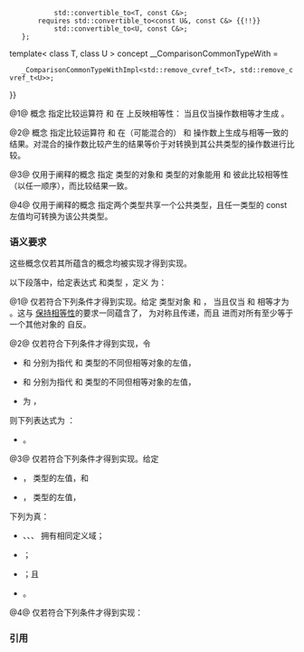 {{cpp/title|equality_comparable|equality_comparable_with}}
{{cpp/concepts/navbar}}
{{dcl begin}}
{{dcl header|concepts}}
{{dcl|num=1|since=c++20|1=
template&lt; class T &gt;
concept equality_comparable = __WeaklyEqualityComparableWith&lt;T, T&gt;;
}}
{{dcl|num=2|since=c++20|1=
template&lt; class T, class U &gt;
concept equality_comparable_with =
    std::equality_comparable&lt;T&gt; &amp;&amp;
    std::equality_comparable&lt;U&gt; &amp;&amp;
    __ComparisonCommonTypeWith&lt;T, U&gt; &amp;&amp;
    std::equality_comparable&lt;
        std::common_reference_t&lt;
            const std::remove_reference_t&lt;T&gt;&amp;,
            const std::remove_reference_t&lt;U&gt;&amp;&gt;&gt; &amp;&amp;
    __WeaklyEqualityComparableWith&lt;T, U&gt;;
}}
{{dcl h|辅助概念}}
{{dcl|num=3|notes={{mark expos}}|1=
template&lt; class T, class U &gt;
concept __WeaklyEqualityComparableWith =
    requires(const std::remove_reference_t&lt;T&gt;&amp; t,
             const std::remove_reference_t&lt;U&gt;&amp; u) {
        { t == u } -&gt; boolean-testable;
        { t != u } -&gt; boolean-testable;
        { u == t } -&gt; boolean-testable;
        { u != t } -&gt; boolean-testable;
    };
}}
{{dcl rev begin|num=4}}
{{dcl|until=c++23|notes={{mark expos}}|1=
template&lt; class T, class U &gt;
concept __ComparisonCommonTypeWith =
    std::common_reference_with&lt;
        const std::remove_reference_t&lt;T&gt;&amp;,
        const std::remove_reference_t&lt;U&gt;&amp;&gt;;
}}
{{dcl|since=c++23|notes={{mark expos}}|1=
template&lt; class T, class U, class C = std::common_reference_t&lt;const T&amp;, const U&amp;&gt; &gt;
concept _ComparisonCommonTypeWithImpl =
    std::same_as&lt;std::common_reference_t&lt;const T&amp;, const U&amp;&gt;,
                 std::common_reference_t&lt;const U&amp;, const T&amp;&gt;&gt; &amp;&amp;
    requires {
        requires std::convertible_to&lt;const T&amp;, const C&amp;&gt; {{!!}}
            std::convertible_to&lt;T, const C&amp;&gt;;
        requires std::convertible_to&lt;const U&amp;, const C&amp;&gt; {{!!}}
            std::convertible_to&lt;U, const C&amp;&gt;;
    };
template&lt; class T, class U &gt;
concept __ComparisonCommonTypeWith =
    _ComparisonCommonTypeWithImpl&lt;std::remove_cvref_t&lt;T&gt;, std::remove_cvref_t&lt;U&gt;&gt;;
}}
{{dcl rev end}}
{{dcl end}}
 
@1@ 概念 {{tt|std::equality_comparable}} 指定比较运算符 {{tt|1===}} 和 {{tt|1=!=}} 在 {{tt|T}} 上反映相等性：{{tt|1===}} 当且仅当操作数相等才生成 {{c|true}}。

@2@ 概念 {{tt|std::equality_comparable_with}} 指定比较运算符 {{tt|1===}} 和 {{tt|1=!=}} 在（可能混合的）{{tt|T}} 和 {{tt|U}} 操作数上生成与相等一致的结果。对混合的操作数比较产生的结果等价于对转换到其公共类型的操作数进行比较。

@3@ 仅用于阐释的概念 {{tt|''__WeaklyEqualityComparableWith''}} 指定 {{tt|T}} 类型的对象和 {{tt|U}} 类型的对象能用 {{tt|1===}} 和 {{tt|1=!=}} 彼此比较相等性（以任一顺序），而比较结果一致。

@4@ 仅用于阐释的概念 {{tt|''__ComparisonCommonTypeWith''}} 指定两个类型共享一个公共类型，且任一类型的 const 左值{{rev inl|since=c++23|或非 const 右值}}均可转换为该公共类型。

===语义要求===
这些概念仅若其所蕴含的概念均被实现才得到实现。

以下段落中，给定表达式 {{tt|E}} 和类型 {{tt|C}}，定义 {{c|CONVERT_TO&lt;C&gt;(E)}} 为：
{{rrev multi|rev1=
* {{c|static_cast&lt;C&gt;(std::as_const(E))}}。
|since2=c++23|rev2=
* {{c|static_cast&lt;const C&amp;&gt;(std::as_const(E))}}，若其为有效表达式，
* 否则为 {{c|static_cast&lt;const C&amp;&gt;(std::move(E))}}。
}}

@1@ {{c|std::equality_comparable&lt;T&gt;}} 仅若符合下列条件才得到实现。给定 {{tt|T}} 类型对象 {{tt|a}} 和 {{tt|b}}，{{c|1=bool(a == b)}} 当且仅当 {{tt|a}} 和 {{tt|b}} 相等才为 {{c|true}}。这与 {{c|1=a == b}} [[cpp/concepts#相等性保持|保持相等性]]的要求一同蕴含了，{{tt|1===}} 为对称且传递，而且 {{tt|1===}} 进而对所有至少等于一个其他对象的 {{tt|a}} 自反。

@2@ {{c|std::equality_comparable_with&lt;T, U&gt;}} 仅若符合下列条件才得到实现，令
* {{tt|t}} 和 {{tt|t2}} 分别为指代 {{c|const std::remove_reference_t&lt;T&gt;}} 和 {{c|std::remove_cvref_t&lt;T&gt;}} 类型的不同但相等对象的左值，
* {{tt|u}} 和 {{tt|u2}} 分别为指代 {{c|const std::remove_reference_t&lt;U&gt;}} 和 {{c|std::remove_cvref_t&lt;U&gt;}} 类型的不同但相等对象的左值，
* {{tt|C}} 为 {{c|std::common_reference_t&lt;const std::remove_reference_t&lt;T&gt;&amp;, const std::remove_reference_t&lt;U&gt;&amp;&gt;}}，
则下列表达式为 {{c|true}}：
* {{c|1=bool(t == u) == bool(CONVERT_TO&lt;C&gt;(t2) == CONVERT_TO&lt;C&gt;(u2))}}。

@3@ {{c|__WeaklyEqualityComparableWith&lt;T, U&gt;}} 仅若符合下列条件才得到实现。给定
* {{tt|t}}，{{c|const std::remove_reference_t&lt;T&gt;}} 类型的左值，和
* {{tt|u}}，{{c|const std::remove_reference_t&lt;U&gt;}} 类型的左值，
下列为真：
* {{c|1=t == u}}、{{c|1=u == t}}、{{c|1=t != u}}、{{c|1=u != t}} 拥有相同定义域；
* {{c|1=bool(u == t) == bool(t == u)}}；
* {{c|1=bool(t != u) == !bool(t == u)}}；且
* {{c|1=bool(u != t) == bool(t != u)}}。

@4@ {{c|__WeaklyEqualityComparableWith&lt;T, U&gt;}} 仅若符合下列条件才得到实现：
{{rrev multi|rev1=相应的 {{lconcept|common_reference_with}} 概念已得实现，
|since2=c++23|rev2=
令
* {{tt|C}} 为 {{c|std::common_reference_t&lt;const T&amp;, const U&amp;&gt;}}，
* {{tt|t1}} 和 {{tt|t2}} 为[[cpp/concepts#相等性保持|保持相等性]]表达式且为 {{c|std::remove_cvref_t&lt;T&gt;}} 类型的左值，
* {{tt|u1}} 和 {{tt|u2}} 为[[cpp/concepts#相等性保持|保持相等性]]表达式且为 {{c|std::remove_cvref_t&lt;U&gt;}} 类型的左值，
满足以下各条件：
* 当且仅当 {{tt|t1}} 等于 {{tt|t2}} 时 {{c|CONVERT_TO&lt;C&gt;(t1)}} 等于 {{c|CONVERT_TO&lt;C&gt;(t2)}}；且
* 当且仅当 {{tt|u1}} 等于 {{tt|u2}} 时 {{c|CONVERT_TO&lt;C&gt;(u1)}} 等于 {{c|CONVERT_TO&lt;C&gt;(u2)}}。
}}

{{cpp/concepts/equality preservation}}
{{cpp/concepts/implicit expression variations}}

===引用===
{{ref std c++23}}
{{ref std|section=18.5.4|title=Concept {{tt|equality_comparable}}|id=concept.equalitycomparable}}
{{ref std end}}
{{ref std c++20}}
{{ref std|section=18.5.3|title=Concept {{tt|equality_comparable}}|id=concept.equalitycomparable}}
{{ref std end}}

{{langlinks|de|en|es|ja|ru}}
